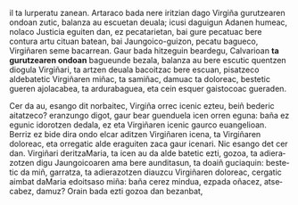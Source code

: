 <noinclude><pagequality level="3" user="Alonmikel" /></noinclude>il ta lurperatu zanean. Artaraco bada nere iritzian dago Virgiña gurutzearen ondoan zutic, balanza au escuetan deuala; icusi daguigun Adanen humeac, nolaco Justicia eguiten dan, ez pecatarietan, bai gure pecatuac bere contura artu cituan batean, bai Jaungoico-guizon, pecatu bagueco, Virgiñaren seme bacarrean. Gaur bada hitzeguin beardegu, Calvarioan '''ta gurutzearen ondoan''' bagueunde bezala, balanza au bere escutic quentzen diogula Virgiñari, ta artzen deuala bacoitzac bere escuan, pisatzeco aldebatetic Virgiñaren miñac, ta samiñac, damuac ta doloreac, bestetic gueren ajolacabea, ta ardurabaguea, eta cein esquer gaistocoac gueraden.

{{aingura|4}}Cer da au, esango dit norbaitec, Virgiña orrec icenic ezteu, beiñ bederic aitatzeco? eranzungo digot, gaur bear guenduela icen orren eguna: baña ez egunic idorotzen dedala, ez eta Virgiñaren icenic gaurco euangelioan. Berriz ez bide dira ondo elcar aditzen Virgiñaren icena, ta Virgiñaren doloreac, eta orregatic alde eraguiten zaca gaur icenari. Nic esango det cer dan. Virgiñari deritza</span><span lang="la">Maria</span><span lang="eu">, ta icen au da alde batetic ezti, gozoa, ta adierazotzen digu Jaungoicoaren ama bere aunditasun, ta doaiñ guciaquin: bestetic da miñ, garratza, ta adierazotzen diauzcu Virgiñaren doloreac, cergatic aimbat da</span><span lang="la">Maria</span><span lang="eu"> edo</span><span lang="la">itsaso miña</span><span lang="eu">: baña
cerez mindua, ezpada oñacez, atsecabez, damuz? Orain bada ezti gozoa dan bezanbat,<noinclude><references/></noinclude>